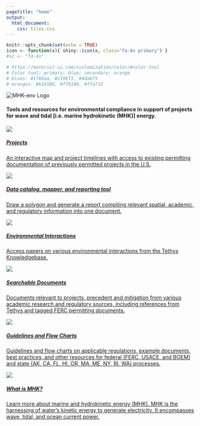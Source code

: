 ```yaml
---
pagetitle: "home"
output:
  html_document:
    css: tiles.css
---
```


```r
knitr::opts_chunk$set(echo = TRUE)
icon <- function(x){ shiny::icon(x, class="fa-4x primary") }
#sz <- "fa-4x"

# https://material-ui.com/customization/color/#color-tool
# Color tool: primary: blue; secondary: orange
# blues: #1769aa, #2196f3, #4dabf5
# oranges: #b26500, #ff9100, #ffa733
```

<!--
#### Marine hydrokinetic (MHK) environmental compliance

Tools and resources for environmental compliance in support of projects for wave and tidal [i.e. marine hydrokinetic (MHK)] energy.
-->

<div id="marine-hydrokinetic-mhk-environmental-compliance" class="section level4">
    
<div class="title-block">
  
  <img class="logo" src="images\logo.png" alt="MHK-env Logo">
  <h4 style="display:inline-block; text-aling:center;">
  Tools and resources for environmental compliance in support of projects for
  wave and tidal [i.e.&nbsp;marine hydrokinetic (MHK)] energy.
  </h4>

</div>

<div style="clear:both;"></div>

<div class="tiles">
  
  <div>
  <a href="projects.html">
  <img src="images\icons\projects.png">
  <h5>
  Projects
  </h5>
  <p>
  An interactive map and project timelines with access to existing 
  permitting documentation of previously permitted projects in the U.S.
  </p>
  </a>
  </div>

  <div>
  <a href="tool.html">
  <img src="images\icons\catalog.png" />
  <h5>
  Data catalog, mapper, and reporting tool
  </h5>
  <p>
  Draw a polygon and generate a report compiling relevant spatial, 
  academic, and regulatory information into one document.
  </p>
  </a>
  </div>
  
  <div>
  <a href="env.html">
  <img src="images\icons\env.png" />
  <h5>
  Environmental Interactions
  </h5>
  <p>
  Access papers on various environmental interactions from the Tethys Knowledgebase.
  </p>
  </a>
  </div>
  
  <div>
  <a href="docs.html">
  <!-- <img src="images\icons\searchable.png" /> -->
  <img src="images\icons\guidelines.png" />
  <h5>
  Searchable Documents
  </h5>
  <p>
  Documents relevant to projects, precedent and mitigation from various
  academic research and regulatory sources, including references from
  Tethys and tagged FERC permitting documents.
  </p>
  </a>
  </div>
  
  <div>
  <a href="regs.html">
  <!-- <img src="images\icons\guidelines.png" /> -->
  <img src="images\icons\searchable.png" />
  <h5>
  Guidelines and Flow Charts
  </h5>
  <p>
  Guidelines and flow charts on applicable regulations, example documents,
  best practices, and other resources for federal (FERC, USACE, and BOEM)
  and state (AK, CA, FL, HI, OR, MA, ME, NY, RI, WA) processes.
  </p>
  </a>
  </div>
  
  <div>
  <a href="https://openei.org/wiki/PRIMRE/MRE_Basics" target="_blank">
  <img src="images\icons\question.png" />
  <h5>
  What is MHK?
  </h5>
  <p>
  Learn more about marine and hydrokinetic energy (MHK). 
  MHK is the harnessing of water's kinetic energy to generate electricity. 
  It encompasses wave, tidal, and ocean current power.
  </p>
  </a>
  </div>
  
</div>

<!--
TODO: think of scrolling sections with imagery and For more...

- https://www.integral-corp.com/

For more, see:

- [What is MHK? (OpenEI)](https://openei.org/wiki/MHK-env)
-->
